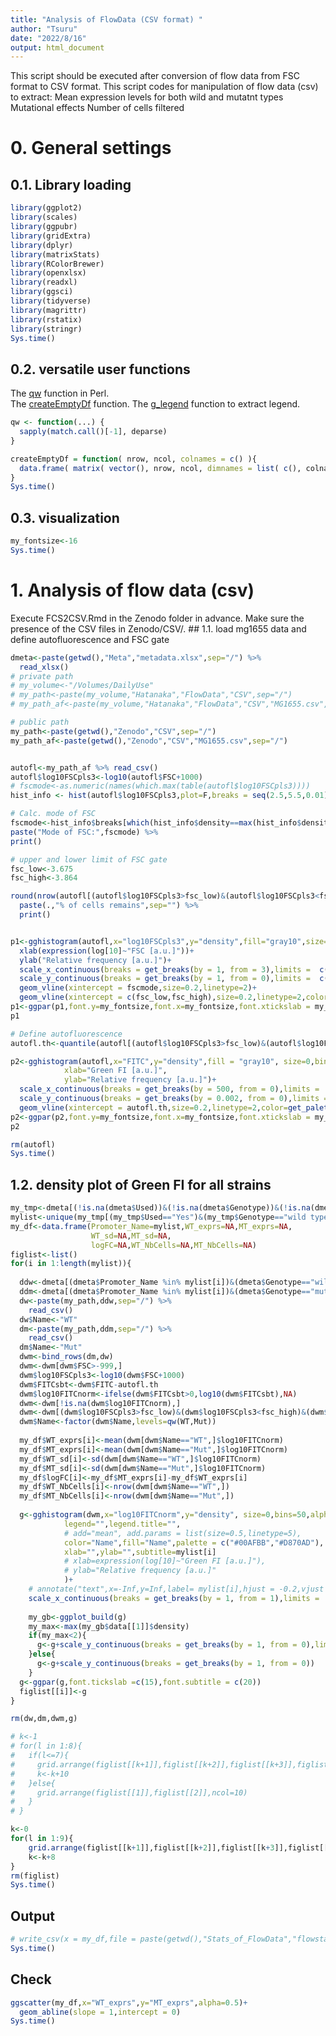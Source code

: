 ```yaml
---
title: "Analysis of FlowData (CSV format) "
author: "Tsuru"
date: "2022/8/16"
output: html_document
---
```


This script should be executed after conversion of flow data from FSC format to CSV format.
This script codes for manipulation of flow data (csv) to extract:
Mean expression levels for both wild and mutatnt types
Mutational effects
Number of cells filtered


# 0. General settings
## 0.1. Library loading
```r
library(ggplot2)
library(scales)
library(ggpubr)
library(gridExtra)
library(dplyr)
library(matrixStats)
library(RColorBrewer)
library(openxlsx)
library(readxl)
library(ggsci)
library(tidyverse)
library(magrittr)
library(rstatix)
library(stringr)
Sys.time()
```

## 0.2. versatile user functions
The [qw](https://ja.coder.work/so/r/240447) function in Perl.  
The [createEmptyDf](https://htsuda.net/archives/2560) function.
The [g_legend](https://github.com/hadley/ggplot2/wiki/Share-a-legend-between-two-ggplot2-graphs) function to extract legend.
```r
qw <- function(...) {
  sapply(match.call()[-1], deparse)
}

createEmptyDf = function( nrow, ncol, colnames = c() ){
  data.frame( matrix( vector(), nrow, ncol, dimnames = list( c(), colnames ) ) )
}
Sys.time()
```

## 0.3. visualization
```r
my_fontsize<-16
Sys.time()
```

# 1. Analysis of flow data (csv)
Execute FCS2CSV.Rmd in the Zenodo folder in advance.
Make sure the presence of the CSV files in Zenodo/CSV/.
## 1.1. load mg1655 data and define autofluorescence and FSC gate
```r
dmeta<-paste(getwd(),"Meta","metadata.xlsx",sep="/") %>%
  read_xlsx()
# private path
# my_volume<-"/Volumes/DailyUse"
# my_path<-paste(my_volume,"Hatanaka","FlowData","CSV",sep="/")
# my_path_af<-paste(my_volume,"Hatanaka","FlowData","CSV","MG1655.csv",sep="/")

# public path
my_path<-paste(getwd(),"Zenodo","CSV",sep="/")
my_path_af<-paste(getwd(),"Zenodo","CSV","MG1655.csv",sep="/")


autofl<-my_path_af %>% read_csv()
autofl$log10FSCpls3<-log10(autofl$FSC+1000)
# fscmode<-as.numeric(names(which.max(table(autofl$log10FSCpls3))))
hist_info <- hist(autofl$log10FSCpls3,plot=F,breaks = seq(2.5,5.5,0.01))               # Extract histogram information

# Calc. mode of FSC
fscmode<-hist_info$breaks[which(hist_info$density==max(hist_info$densit))]
paste("Mode of FSC:",fscmode) %>%
print()

# upper and lower limit of FSC gate
fsc_low<-3.675
fsc_high<-3.864

round(nrow(autofl[(autofl$log10FSCpls3>fsc_low)&(autofl$log10FSCpls3<fsc_high),])/nrow(autofl)*100) %>%
  paste(.,"% of cells remains",sep="") %>%
  print()


p1<-gghistogram(autofl,x="log10FSCpls3",y="density",fill="gray10",size=0,bins=50)+
  xlab(expression(log[10]~"FSC [a.u.]"))+
  ylab("Relative frequency [a.u.]")+
  scale_x_continuous(breaks = get_breaks(by = 1, from = 3),limits =  c(2.7, 5.5))+
  scale_y_continuous(breaks = get_breaks(by = 1, from = 0),limits =  c(0, 2.5))+
  geom_vline(xintercept = fscmode,size=0.2,linetype=2)+
  geom_vline(xintercept = c(fsc_low,fsc_high),size=0.2,linetype=2,color=get_palette("lancet",2)[2])
p1<-ggpar(p1,font.y=my_fontsize,font.x=my_fontsize,font.xtickslab = my_fontsize,font.ytickslab = my_fontsize)
p1

# Define autofluorescence
autofl.th<-quantile(autofl[(autofl$log10FSCpls3>fsc_low)&(autofl$log10FSCpls3<fsc_high),]$FITC,0.995) 

p2<-gghistogram(autofl,x="FITC",y="density",fill = "gray10", size=0,bins=50,
            xlab="Green FI [a.u.]",
            ylab="Relative frequency [a.u.]")+
  scale_x_continuous(breaks = get_breaks(by = 500, from = 0),limits =  c(-300, 1100))+
  scale_y_continuous(breaks = get_breaks(by = 0.002, from = 0),limits =  c(0, 0.0045))+
  geom_vline(xintercept = autofl.th,size=0.2,linetype=2,color=get_palette("lancet",2)[2])
p2<-ggpar(p2,font.y=my_fontsize,font.x=my_fontsize,font.xtickslab = my_fontsize,font.ytickslab = my_fontsize)
p2

rm(autofl)
Sys.time()
```

## 1.2. density plot of Green FI for all strains
```r
my_tmp<-dmeta[(!is.na(dmeta$Used))&(!is.na(dmeta$Genotype))&(!is.na(dmeta$Type)),]
mylist<-unique(my_tmp[(my_tmp$Used=="Yes")&(my_tmp$Genotype=="wild type")&(my_tmp$Type=="Promoter"),]$Promoter_Name)
my_df<-data.frame(Promoter_Name=mylist,WT_exprs=NA,MT_exprs=NA,
                  WT_sd=NA,MT_sd=NA,
                  logFC=NA,WT_NbCells=NA,MT_NbCells=NA)
figlist<-list()
for(i in 1:length(mylist)){
  
  ddw<-dmeta[(dmeta$Promoter_Name %in% mylist[i])&(dmeta$Genotype=="wild type"),]$CSV_filename_new
  ddm<-dmeta[(dmeta$Promoter_Name %in% mylist[i])&(dmeta$Genotype=="mutant library"),]$CSV_filename_new
  dw<-paste(my_path,ddw,sep="/") %>%
    read_csv()
  dw$Name<-"WT"
  dm<-paste(my_path,ddm,sep="/") %>%
    read_csv()
  dm$Name<-"Mut"
  dwm<-bind_rows(dm,dw)
  dwm<-dwm[dwm$FSC>-999,]
  dwm$log10FSCpls3<-log10(dwm$FSC+1000)
  dwm$FITCsbt<-dwm$FITC-autofl.th
  dwm$log10FITCnorm<-ifelse(dwm$FITCsbt>0,log10(dwm$FITCsbt),NA)
  dwm<-dwm[!is.na(dwm$log10FITCnorm),]
  dwm<-dwm[(dwm$log10FSCpls3>fsc_low)&(dwm$log10FSCpls3<fsc_high)&(dwm$PE<1000),]
  dwm$Name<-factor(dwm$Name,levels=qw(WT,Mut))
  
  my_df$WT_exprs[i]<-mean(dwm[dwm$Name=="WT",]$log10FITCnorm)
  my_df$MT_exprs[i]<-mean(dwm[dwm$Name=="Mut",]$log10FITCnorm)
  my_df$WT_sd[i]<-sd(dwm[dwm$Name=="WT",]$log10FITCnorm)
  my_df$MT_sd[i]<-sd(dwm[dwm$Name=="Mut",]$log10FITCnorm)
  my_df$logFC[i]<-my_df$MT_exprs[i]-my_df$WT_exprs[i]
  my_df$WT_NbCells[i]<-nrow(dwm[dwm$Name=="WT",])
  my_df$MT_NbCells[i]<-nrow(dwm[dwm$Name=="Mut",])
  
  g<-gghistogram(dwm,x="log10FITCnorm",y="density", size=0,bins=50,alpha=0.4,
            legend="",legend.title="",
            # add="mean", add.params = list(size=0.5,linetype=5),
            color="Name",fill="Name",palette = c("#00AFBB","#D870AD"),
            xlab="",ylab="",subtitle=mylist[i]
            # xlab=expression(log[10]~"Green FI [a.u.]"),
            # ylab="Relative frequency [a.u.]"
            )+
    # annotate("text",x=-Inf,y=Inf,label= mylist[i],hjust = -0.2,vjust = 1,size=5)+
    scale_x_continuous(breaks = get_breaks(by = 1, from = 1),limits =  c(1, 5))
    
    my_gb<-ggplot_build(g)
    my_max<-max(my_gb$data[[1]]$density)
    if(my_max<2){
      g<-g+scale_y_continuous(breaks = get_breaks(by = 1, from = 0),limits = c(0,2))
    }else{
      g<-g+scale_y_continuous(breaks = get_breaks(by = 1, from = 0))
    }
  g<-ggpar(g,font.tickslab =c(15),font.subtitle = c(20))
  figlist[[i]]<-g
}

rm(dw,dm,dwm,g)

# k<-1
# for(l in 1:8){
#   if(l<=7){
#     grid.arrange(figlist[[k+1]],figlist[[k+2]],figlist[[k+3]],figlist[[k+4]],figlist[[k+5]],figlist[[k+6]],figlist[[k+7]],figlist[[k+8]],figlist[[k+9]],figlist[[k+10]],nrow=1)
#     k<-k+10
#   }else{
#     grid.arrange(figlist[[1]],figlist[[2]],ncol=10)
#   }
# }

k<-0
for(l in 1:9){
    grid.arrange(figlist[[k+1]],figlist[[k+2]],figlist[[k+3]],figlist[[k+4]],figlist[[k+5]],figlist[[k+6]],figlist[[k+7]],figlist[[k+8]],nrow=1)
    k<-k+8
}
rm(figlist)
Sys.time()
```
## Output
```r
# write_csv(x = my_df,file = paste(getwd(),"Stats_of_FlowData","flowstats.csv",sep="/"))
Sys.time()
```


## Check
```r
ggscatter(my_df,x="WT_exprs",y="MT_exprs",alpha=0.5)+
  geom_abline(slope = 1,intercept = 0)
Sys.time()
```
